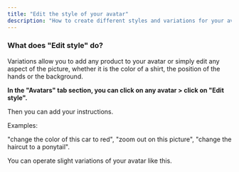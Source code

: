 ```yaml
---
title: "Edit the style of your avatar"
description: "How to create different styles and variations for your avatar"
---
```


### What does "Edit style" do?

Variations allow you to add any product to your avatar or simply edit any aspect of the picture, whether it is the color of a shirt, the position of the hands or the background.

**In the "Avatars" tab section, you can click on any avatar \> click on "Edit style".**

Then you can add your instructions.

<Check>
  Examples:

  "change the color of this car to red", "zoom out on this picture", "change the haircut to a ponytail".
</Check>

You can operate slight variations of your avatar like this. 